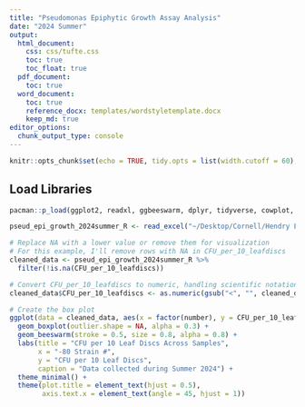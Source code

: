 ```yaml
---
title: "Pseudomonas Epiphytic Growth Assay Analysis"
date: "2024 Summer"
output:
  html_document:
    css: css/tufte.css
    toc: true
    toc_float: true
  pdf_document:
    toc: true
  word_document:
    toc: true
    reference_docx: templates/wordstyletemplate.docx
    keep_md: true
editor_options:
  chunk_output_type: console
---
```


```r
knitr::opts_chunk$set(echo = TRUE, tidy.opts = list(width.cutoff = 60), tidy = TRUE)
```

## Load Libraries

```r
pacman::p_load(ggplot2, readxl, ggbeeswarm, dplyr, tidyverse, cowplot, knitr, install = FALSE)
```

```r
pseud_epi_growth_2024summer_R <- read_excel("~/Desktop/Cornell/Hendry Lab/pseud-epi-growth/pseud_epi_growth_2024summer_R.xlsx")
```

```r

# Replace NA with a lower value or remove them for visualization
# For this example, I'll remove rows with NA in CFU_per_10_leafdiscs
cleaned_data <- pseud_epi_growth_2024summer_R %>% 
  filter(!is.na(CFU_per_10_leafdiscs))

# Convert CFU_per_10_leafdiscs to numeric, handling scientific notation
cleaned_data$CFU_per_10_leafdiscs <- as.numeric(gsub("<", "", cleaned_data$CFU_per_10_leafdiscs))

# Create the box plot
ggplot(data = cleaned_data, aes(x = factor(number), y = CFU_per_10_leafdiscs, color = number, fill = number)) +
  geom_boxplot(outlier.shape = NA, alpha = 0.3) +
  geom_beeswarm(stroke = 0.5, size = 0.8, alpha = 0.8) +
  labs(title = "CFU per 10 Leaf Discs Across Samples",
       x = "-80 Strain #",
       y = "CFU per 10 Leaf Discs",
       caption = "Data collected during Summer 2024") +
  theme_minimal() +
  theme(plot.title = element_text(hjust = 0.5),
        axis.text.x = element_text(angle = 45, hjust = 1))
```